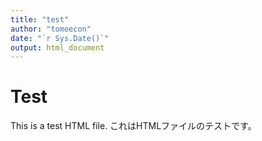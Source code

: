 ```yaml
---
title: "test"
author: "tomoecon"
date: "`r Sys.Date()`"
output: html_document
---
```


# Test

This is a test HTML file.
これはHTMLファイルのテストです。

